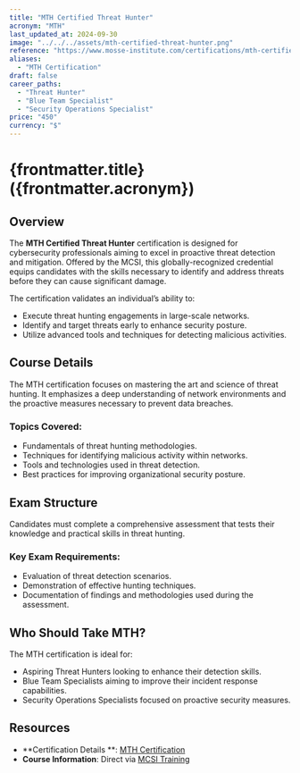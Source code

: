 ```yaml
---
title: "MTH Certified Threat Hunter"
acronym: "MTH"
last_updated_at: 2024-09-30
image: "../../../assets/mth-certified-threat-hunter.png"
reference: "https://www.mosse-institute.com/certifications/mth-certified-threat-hunter.html"
aliases:
  - "MTH Certification"
draft: false
career_paths:
  - "Threat Hunter"
  - "Blue Team Specialist"
  - "Security Operations Specialist"
price: "450"
currency: "$"
---
```


# {frontmatter.title} ({frontmatter.acronym})

## Overview

The **MTH Certified Threat Hunter** certification is designed for cybersecurity professionals aiming to excel in
proactive threat detection and mitigation. Offered by the MCSI, this globally-recognized credential equips candidates
with the skills necessary to identify and address threats before they can cause significant damage.

The certification validates an individual’s ability to:

- Execute threat hunting engagements in large-scale networks.
- Identify and target threats early to enhance security posture.
- Utilize advanced tools and techniques for detecting malicious activities.

## Course Details

The MTH certification focuses on mastering the art and science of threat hunting. It emphasizes a deep understanding of
network environments and the proactive measures necessary to prevent data breaches.

### Topics Covered:

- Fundamentals of threat hunting methodologies.
- Techniques for identifying malicious activity within networks.
- Tools and technologies used in threat detection.
- Best practices for improving organizational security posture.

## Exam Structure

Candidates must complete a comprehensive assessment that tests their knowledge and practical skills in threat hunting.

### Key Exam Requirements:

- Evaluation of threat detection scenarios.
- Demonstration of effective hunting techniques.
- Documentation of findings and methodologies used during the assessment.

## Who Should Take MTH?

The MTH certification is ideal for:

- Aspiring Threat Hunters looking to enhance their detection skills.
- Blue Team Specialists aiming to improve their incident response capabilities.
- Security Operations Specialists focused on proactive security measures.

## Resources

- **Certification Details
  **: [MTH Certification](https://www.mosse-institute.com/certifications/mth-certified-threat-hunter.html)
- **Course Information**: Direct via [MCSI Training](https://www.mosse-institute.com/)